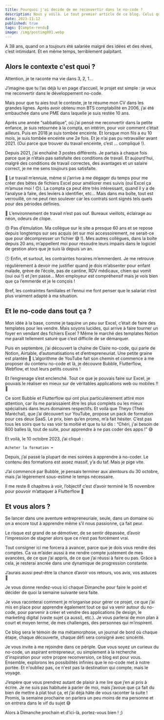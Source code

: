 ---
title: Pourquoi j'ai decide de me reconvertir dans le no-code ?
description: Nous y voilà. Le tout premier article de ce blog. Celui qui matérialise le début de mon aventure, qui concrétise ce projet, qui me met à nue.
date: 2023-11-12
published: true
tags: [Compte-rendu]
image: /img/postimg001.webp
---

A 38 ans, quand on a toujours été salariée malgré des idées et des rêves, c’est intimidant. Et en même temps, terriblement palpitant.

## Alors le contexte c'est quoi ?

Attention, je te raconte ma vie dans 3, 2, 1…

J’imagine que tu l’as déjà lu en page d’accueil, le projet est simple : je veux me reconvertir dans le développement no-code.

Mais pour que tu aies tout le contexte, je te résume mon CV dans les grandes lignes. Après avoir obtenu mon BTS comptabilité en 2006, j’ai été embauchée dans une PME dans laquelle je suis restée 10 ans.

Après une année “sabbatique”, où j’ai pensé me reconvertir dans la petite enfance, je suis retournée à la compta, en intérim, pour voir comment c’était ailleurs. Puis en 2018 je suis tombée enceinte. Et lorsque mon fils a eu 10 mois, je suis tombée enceinte une 2e fois. Et je n’ai pas pu retravailler avant 2021. (Oui parce que trouver du travail enceinte, c’est … compliqué !).

Depuis 2021, j’ai enchaîné 3 postes différents. Je partais à chaque fois parce que je n’étais pas satisfaite des conditions de travail. Et aujourd’hui, malgré des conditions de travail correctes, des avantages et un salaire correct, je ne me sens toujours pas satisfaite.

🥱 Le travail m’ennuie, même si j’arrive à me dégager du temps pour me créer des bêtes de fichiers Excel pour améliorer mes suivis (oui Excel ça m’amuse moi ! 🙃). La compta ça peut être très intéressant, quand il y a de l’analyse à faire, des leviers à identifier, etc… Mais dans ma boîte, tout est verrouillé, on ne peut rien soulever car les contrats sont signés tels quels pour des périodes définies.

🏢 L’environnement de travail n’est pas ouf. Bureaux vieillots, éclairage au néon, odeurs de clope.

😒 Pas d’émulation. Ma collègue sur le site a presque 60 ans et se repose depuis longtemps sur ses acquis (et sur moi accessoirement, ne serait-ce que pour décompresser un fichier 😅 !). Mes autres collègues, dans la boîte depuis 20 ans, m’appellent moi pour résoudre leurs impairs dans le logiciel de gestion alors que je suis là depuis un an.

🕓 Enfin, et surtout, les contraintes horaires m’emmerdent. Je me retrouve régulièrement à devoir me justifier quand je dois m’absenter pour enfant malade, grève de l’école, pas de cantine, RDV médicaux, chien qui vomit (oui oui !) et j’en passe… Mon employeur est compréhensif mais je vois bien que ça l’emmerde et je le conçois !

Bref, les contraintes familiales et l’ennui me font penser que le salariat n’est plus vraiment adapté à ma situation.

## Et le no-code dans tout ça ?

Mon idée à la base, comme je taquine un peu sur Excel, c’était de faire des templates pour les vendre. Mais soyons lucides, qui arrive à faire tourner un foyer en vendant des fichiers Excel ? Même le marché des templates Notion me paraît tellement saturé que c’est difficile de se démarquer.

Puis en septembre, j’ai découvert la chaîne de Claire no-code, qui parle de Notion, Airtable, d’automatisations et d’entrepreneuriat. Une petite graine est plantée 🌱 L’algorithme de YouTube fait son chemin et commence à me proposer du contenu no-code et là, je découvre Bubble, Flutterflow, Webflow, et tout leurs petits cousins !

Et l’engrenage s’est enclenché. Tout ce que je pouvais faire sur Excel, je pouvais le réaliser en mieux sur de véritables applications web ou mobiles !! 🤩

Ce sont Bubble et Flutterflow qui ont plus particulièrement attiré mon attention, car ils me paraissaient être les plus complets ou les mieux spécialisés dans leurs domaines respectifs. Et voilà que Theyo (Théo Maréchal), que j’ai découvert sur YouTube, propose un pack de formation pour ces deux SaaS. Le prix, bien qu’en promo, m’a fait hésiter. C’est pas tous les soirs que tu vas voir ta moitié et que tu lui dis : “Chéri, j'ai besoin de 800 balles là, tout de suite, pour apprendre à ne pas coder des apps !” 😅

Et voilà, le 10 octobre 2023, j’ai cliqué :

```mdx
Acheter la formation ➡
```

Depuis, j’ai passé la plupart de mes soirées à apprendre à no-coder. Le contenu des formations est assez massif, y’a du taf. Mais je pige vite.

J’ai commencé par Bubble, je pensais terminer aux alentours du 30 octobre, mais j’ai légèrement sous-estimé le temps nécessaire.

Il me reste 8 chapitres à voir, l’objectif c’est d’avoir terminé le 15 novembre pour pouvoir m’attaquer à Flutterflow 💪

## Et vous alors ?

Se lancer dans une aventure entrepreneuriale, seule, dans un domaine où on a encore tout à apprendre même s’il nous passionne, ça fait peur.

Le risque est grand de se démotiver, de se sentir dépassée, d’avoir l’impression de stagner alors que ce n’est pas forcément vrai.

Tout consigner ici me forcera à avancer, parce que je dois vous rendre des comptes. Ca va m’aider aussi à me rendre compte justement de mes avancées, de ce que j’ai appris, de ce que j’ai réussi à faire ou pas. Grâce à cela, je resterai ancrée dans une dynamique de progression constante.

J’aurais aussi peut-être la chance d’avoir vos retours, vos avis, vos astuces 🙏

Je vous donne rendez-vous ici chaque Dimanche pour faire le point et décider de quoi la semaine suivante sera faite.

Je vous raconterai comment je m’organise pour gérer ce projet, ce que j’ai mis en place pour apprendre également tout ce qui va venir autour du no-code, pour parvenir à créer et vendre des applications (le design, le marketing digital (vaste sujet ça aussi), etc.). Je vous parlerai de mon plan à court et moyen terme, de mes challenges, des personnes qui m’inspirent.

Ce blog sera le témoin de ma métamorphose, un journal de bord où chaque étape, chaque découverte, chaque défi sera consigné avec sincérité.

Je vous invite à me rejoindre dans ce périple. Que vous soyez un curieux du no-code, un aspirant entrepreneur, ou simplement à la recherche d'inspiration pour votre propre reconversion, ce blog est pour vous. Ensemble, explorons les possibilités infinies que le no-code met à notre portée. Et n'oubliez pas, ce n'est pas la destination qui compte, mais le voyage.

J’espère que vous prendrez autant de plaisir à me lire que j’en ai pris à écrire. Je ne suis pas habituée à parler de moi, mais j’avoue que ça fait du bien de mettre à plat tout ça, et j’ai déjà hâte de vous raconter la suite ! Promis, la semaine prochaine on parlera un peu moins de ma personne et on entrera dans le vif du sujet 😅

Alors à Dimanche prochain et d’ici-là, portez-vous bien ! ;)
